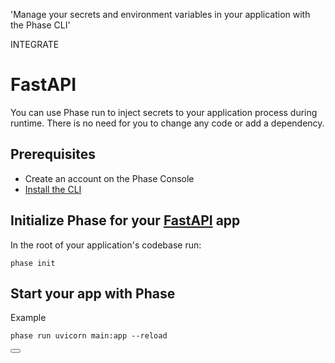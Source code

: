 
  'Manage your secrets and environment variables in your application with the Phase CLI'

<Tag variant="small">INTEGRATE</Tag>

# FastAPI

You can use Phase run to inject secrets to your application process during runtime. There is no need for you to change any code or add a dependency.

<DocActions /> 

## Prerequisites

- Create an account on the Phase Console
- [Install the CLI](/cli/install)

## Initialize Phase for your [FastAPI](https://fastapi.tiangolo.com) app

In the root of your application's codebase run:

```fish
phase init
```

## Start your app with Phase

Example

```fish
phase run uvicorn main:app --reload
```

<div className="not-prose">
  <Button
    href="https://fastapi.tiangolo.com/advanced/settings"
    variant="text"
    arrow="right"
    children="FastAPI Docs"
  />
</div>
